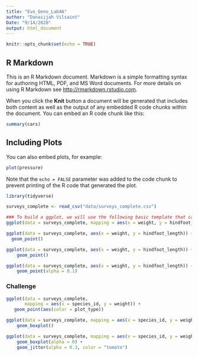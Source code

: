 ```yaml
---
title: "Evo_Geno_Lab4A"
author: "Danaiijah Vilsaint"
Date: "9/14/2020"
output: html_document
---
```


```r
knitr::opts_chunk$set(echo = TRUE)
```

## R Markdown

This is an R Markdown document. Markdown is a simple formatting syntax for authoring HTML, PDF, and MS Word documents. For more details on using R Markdown see <http://rmarkdown.rstudio.com>.

When you click the **Knit** button a document will be generated that includes both content as well as the output of any embedded R code chunks within the document. You can embed an R code chunk like this:

```r
summary(cars)
```

## Including Plots

You can also embed plots, for example:

```r
plot(pressure)
```

Note that the `echo = FALSE` parameter was added to the code chunk to prevent printing of the R code that generated the plot.

```r
library(tidyverse)
```
```r
surveys_complete <- read_csv("data/surveys_complete.csv")
```

```r
### To build a ggplot, we will use the following basic template that can be used for different types of plots:
ggplot(data = surveys_complete, mapping = aes(x = weight, y = hindfoot_length))
```

```r
ggplot(data = surveys_complete, aes(x = weight, y = hindfoot_length)) +
  geom_point()
```

```r
ggplot(data = surveys_complete, aes(x = weight, y = hindfoot_length)) +
    geom_point()
```

```r
ggplot(data = surveys_complete, aes(x = weight, y = hindfoot_length)) +
    geom_point(alpha = 0.1)
```

### Challenge
```r
ggplot(data = surveys_complete, 
       mapping = aes(x = species_id, y = weight)) +
   geom_point(aes(color = plot_type))
```

```r
ggplot(data = surveys_complete, mapping = aes(x = species_id, y = weight)) +
    geom_boxplot()
```

```r
ggplot(data = surveys_complete, mapping = aes(x = species_id, y = weight)) +
    geom_boxplot(alpha = 0) +
    geom_jitter(alpha = 0.3, color = "tomato")
```


